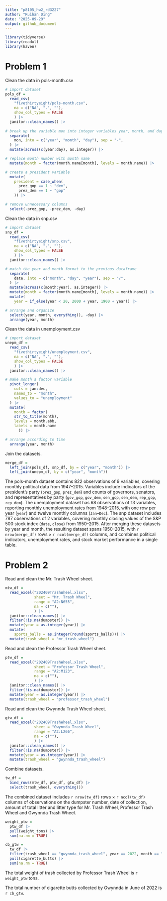 ```yaml
---
title: "p8105_hw2_rd3227"
author: "Ruihan Ding"
date: "2025-09-29"
output: github_document
---
```


```r
library(tidyverse)
library(readxl)
library(haven)
```

# Problem 1

Clean the data in pols-month.csv

```r
# import dataset
pols_df = 
  read_csv(
    "fivethirtyeight/pols-month.csv", 
    na = c("NA", ".", ""), 
    show_col_types = FALSE
    ) |> 
  janitor::clean_names() |> 
  
# break up the variable mon into integer variables year, month, and day
  separate(
    mon, into = c("year", "month", "day"), sep = "-",
  ) |> 
  mutate(across(c(year:day), as.integer)) |> 

# replace month number with month name
  mutate(month = factor(month.name[month], levels = month.name)) |> 

# create a president variable
  mutate(
    president = case_when(
      prez_gop == 1 ~ "dem",
      prez_dem == 1 ~ "gop"
    )) |> 

# remove unnecessary columns
  select(-prez_gop, -prez_dem, -day)

```

Clean the data in snp.csv

```r
# import dataset
snp_df = 
  read_csv(
    "fivethirtyeight/snp.csv", 
    na = c("NA", ".", ""),
    show_col_types = FALSE
    ) |> 
  janitor::clean_names() |> 

# match the year and month format to the previous dataframe
  separate(
    date, into = c("month", "day", "year"), sep = "/",
  ) |> 
  mutate(across(c(month:year), as.integer)) |> 
  mutate(month = factor(month.name[month], levels = month.name)) |> 
  mutate(
    year = if_else(year < 20, 2000 + year, 1900 + year)) |> 

# arrange and organize
  select(year, month, everything(), -day) |> 
  arrange(year, month)

```

Clean the data in unemployment.csv

```r
# import dataset
unepm_df = 
  read_csv(
    "fivethirtyeight/unemployment.csv", 
    na = c("NA", ".", ""),
    show_col_types = FALSE
    ) |> 
  janitor::clean_names() |> 

# make month a factor variable
  pivot_longer(
    cols = jan:dec,
    names_to = "month",
    values_to = "unemployment"
  ) |> 
  mutate(
    month = factor(
    str_to_title(month), 
    levels = month.abb,
    labels = month.name
      )) |> 

# arrange according to time
  arrange(year, month) 

```

Join the datasets.

```r
merge_df = 
  left_join(pols_df, snp_df, by = c("year", "month")) |> 
  left_join(unepm_df, by = c("year", "month"))

```

The pols-month dataset contains 822 observations of 9 variables, covering monthly political data from 1947–2015. Variables include indicators of the president’s party (`prez_gop`, `prez_dem`) and counts of governors, senators, and representatives by party (`gov_gop`, `gov_dem`, `sen_gop`, `sen_dem`, `rep_gop`, `rep_dem`). The unemployment dataset has 68 observations of 13 variables, reporting monthly unemployment rates from 1948–2015, with one row per year (`year`) and twelve monthly columns (`Jan`–`Dec`). The snp dataset includes 787 observations of 2 variables, covering monthly closing values of the S&P 500 stock index (`date`, `close`) from 1950–2015. After merging these datasets by year and month, the resulting dataset spans 1950–2015, with `r nrow(merge_df)` rows × `r ncol(merge_df)` columns, and combines political indicators, unemployment rates, and stock market performance in a single table.

# Problem 2

Read and clean the Mr. Trash Wheel sheet.

```r
mtw_df = 
  read_excel("202409TrashWheel.xlsx", 
             sheet = "Mr. Trash Wheel", 
             range = "A2:N655", 
             na = c(""),
             ) |> 
  janitor::clean_names() |> 
  filter(!is.na(dumpster)) |> 
  mutate(year = as.integer(year)) |>
  mutate(
    sports_balls = as.integer(round(sports_balls))) |> 
  mutate(trash_wheel = "mr_trash_wheel")

```

Read and clean the Professor Trash Wheel sheet.

```r
ptw_df = 
  read_excel("202409TrashWheel.xlsx", 
             sheet = "Professor Trash Wheel", 
             range = "A2:M123", 
             na = c(""),
             ) |> 
  janitor::clean_names() |> 
  filter(!is.na(dumpster)) |> 
  mutate(year = as.integer(year)) |>
  mutate(trash_wheel = "professor_trash_wheel")

```

Read and clean the Gwynnda Trash Wheel sheet.

```r
gtw_df = 
  read_excel("202409TrashWheel.xlsx", 
             sheet = "Gwynnda Trash Wheel", 
             range = "A2:L266", 
             na = c(""),
             ) |> 
  janitor::clean_names() |> 
  filter(!is.na(dumpster)) |> 
  mutate(year = as.integer(year)) |>
  mutate(trash_wheel = "gwynnda_trash_wheel")

```

Combine datasets.

```r
tw_df =
  bind_rows(mtw_df, ptw_df, gtw_df) |> 
  select(trash_wheel, everything())

```

The combined dataset includes `r nrow(tw_df)` rows × `r ncol(tw_df)` columns of observations on the dumpster number, date of collection, amount of total litter and litter type for Mr. Trash Wheel, Professor Trash Wheel and Gwynnda Trash Wheel.  

```r
weight_ptw = 
  ptw_df |> 
  pull(weight_tons) |>
  sum(na.rm = TRUE)

cb_gtw = 
  tw_df |>
  filter(trash_wheel == "gwynnda_trash_wheel", year == 2022, month == "June") |>
  pull(cigarette_butts) |> 
  sum(na.rm = TRUE)

```

The total weight of trash collected by Professor Trash Wheel is `r weight_ptw` tons.

The total number of cigarette butts collected by Gwynnda in June of 2022 is `r cb_gtw`.



